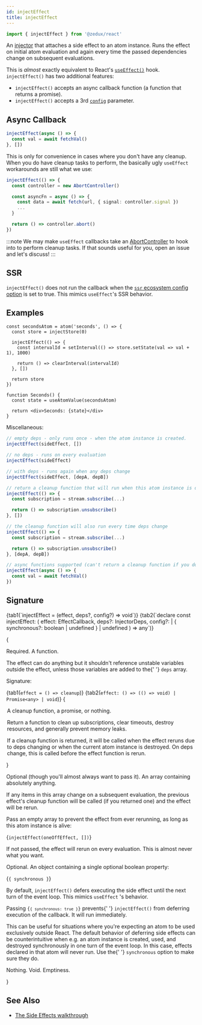 ```yaml
---
id: injectEffect
title: injectEffect
---
```



```ts
import { injectEffect } from '@zedux/react'
```

An [injector](../glossary#injector) that attaches a side effect to an atom instance. Runs the effect on initial atom evaluation and again every time the passed dependencies change on subsequent evaluations.

This is _almost_ exactly equivalent to React's [`useEffect()`](https://reactjs.org/docs/hooks-reference.html#useeffect) hook. `injectEffect()` has two additional features:

- `injectEffect()` accepts an async callback function (a function that returns a promise).
- `injectEffect()` accepts a 3rd [`config`](#config) parameter.

## Async Callback

```ts
injectEffect(async () => {
  const val = await fetchVal()
}, [])
```

This is only for convenience in cases where you don't have any cleanup. When you do have cleanup tasks to perform, the basically ugly `useEffect` workarounds are still what we use:

```ts
injectEffect(() => {
  const controller = new AbortController()

  const asyncFn = async () => {
    const data = await fetch(url, { signal: controller.signal })
    ...
  }

  return () => controller.abort()
})
```

:::note
We may make `useEffect` callbacks take an [AbortController](https://developer.mozilla.org/en-US/docs/Web/API/AbortController) to hook into to perform cleanup tasks. If that sounds useful for you, open an issue and let's discuss!
:::

## SSR

`injectEffect()` does not run the callback when the [`ssr` ecosystem config option](../types/EcosystemConfig#ssr) is set to true. This mimics `useEffect`'s SSR behavior.

## Examples

```tsx live ecosystemId=injectEffect/example resultVar=Seconds
const secondsAtom = atom('seconds', () => {
  const store = injectStore(0)

  injectEffect(() => {
    const intervalId = setInterval(() => store.setState(val => val + 1), 1000)

    return () => clearInterval(intervalId)
  }, [])

  return store
})

function Seconds() {
  const state = useAtomValue(secondsAtom)

  return <div>Seconds: {state}</div>
}
```

Miscellaneous:

```ts
// empty deps - only runs once - when the atom instance is created.
injectEffect(sideEffect, [])

// no deps - runs on every evaluation
injectEffect(sideEffect)

// with deps - runs again when any deps change
injectEffect(sideEffect, [depA, depB])

// return a cleanup function that will run when this atom instance is destroyed
injectEffect(() => {
  const subscription = stream.subscribe(...)

  return () => subscription.unsubscribe()
}, [])

// the cleanup function will also run every time deps change
injectEffect(() => {
  const subscription = stream.subscribe(...)

  return () => subscription.unsubscribe()
}, [depA, depB])

// async functions supported (can't return a cleanup function if you do this)
injectEffect(async () => {
  const val = await fetchVal()
})
```

## Signature

<Tabs>
  {tab1(`injectEffect = (effect, deps?, config?) => void`)}
  {tab2(`declare const injectEffect: (
  effect: EffectCallback,
  deps?: InjectorDeps,
  config?:
    | {
        synchronous?: boolean | undefined
      }
    | undefined
) => any`)}
</Tabs>

{<Legend>
  <Item name="effect">
    <p>Required. A function.</p>
    <p>
      The effect can do anything but it shouldn't reference unstable variables
      outside the effect, unless those variables are added to the{' '}
      <code>deps</code> array.
    </p>
    <p>Signature:</p>
    <Tabs>
      {tab1(`effect = () => cleanup`)}
      {tab2(`effect: () => (() => void) | Promise<any> | void`)}
    </Tabs>
    {<Legend>
      <Item name="Returns">
        <p>A cleanup function, a promise, or nothing.</p>
        <p>
          Return a function to clean up subscriptions, clear timeouts, destroy
          resources, and generally prevent memory leaks.
        </p>
        <p>
          If a cleanup function is returned, it will be called when the effect
          reruns due to deps changing or when the current atom instance is
          destroyed. On deps change, this is called before the effect function
          is rerun.
        </p>
      </Item>
    </Legend>}
  </Item>
  <Item name="deps">
    <p>
      Optional (though you'll almost always want to pass it). An array
      containing absolutely anything.
    </p>
    <p>
      If any items in this array change on a subsequent evaluation, the previous
      effect's cleanup function will be called (if you returned one) and the
      effect will be rerun.
    </p>
    <p>
      Pass an empty array to prevent the effect from ever rerunning, as long as
      this atom instance is alive:
    </p>
    <Ts>{`injectEffect(oneOffEffect, [])`}</Ts>
    <p>
      If not passed, the effect will rerun on every evaluation. This is almost
      never what you want.
    </p>
  </Item>
  <Item name="config">
    <p>Optional. An object containing a single optional boolean property:</p>
    <Ts>{`{ synchronous }`}</Ts>
    <p>
      By default, <code>injectEffect()</code> defers executing the side effect
      until the next turn of the event loop. This mimics <code>useEffect</code>
      's behavior.
    </p>
    <p>
      Passing <code>{`{ synchronous: true }`}</code> prevents{' '}
      <code>injectEffect()</code> from deferring execution of the callback. It
      will run immediately.
    </p>
    <p>
      This can be useful for situations where you're expecting an atom to be
      used exclusively outside React. The default behavior of deferring side
      effects can be counterintuitive when e.g. an atom instance is created,
      used, and destroyed synchronously in one turn of the event loop. In this
      case, effects declared in that atom will never run. Use the{' '}
      <code>synchronous</code> option to make sure they do.
    </p>
  </Item>
  <Item name="Returns">Nothing. Void. Emptiness.</Item>
</Legend>}

## See Also

- [The Side Effects walkthrough](../../walkthrough/side-effects)
